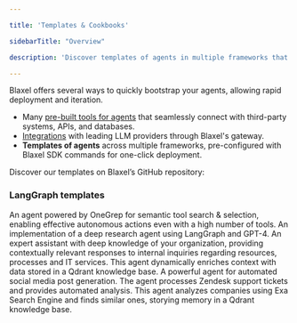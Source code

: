 ```yaml
---

title: 'Templates & Cookbooks'

sidebarTitle: "Overview"

description: 'Discover templates of agents in multiple frameworks that you can deploy on Blaxel in one click.'

---
```


Blaxel offers several ways to quickly bootstrap your agents, allowing rapid deployment and iteration.

- Many [pre-built tools for agents](../Integrations) that seamlessly connect with third-party systems, APIs, and databases.
- [Integrations](../Integrations) with leading LLM providers through Blaxel's gateway.
- **Templates of agents** across multiple frameworks, pre-configured with Blaxel SDK commands for one-click deployment.

Discover our templates on Blaxel’s GitHub repository:

### **LangGraph templates**

<Card title="Semantic Tool Search" icon="screwdriver-wrench" href="https://github.com/blaxel-ai/template-onegrep">
An agent powered by OneGrep for semantic tool search & selection, enabling effective autonomous actions even with a high number of tools.
</Card>

<Card title="Deep Research" icon="atom" href="https://github.com/blaxel-ai/template-deepresearch">
An implementation of a deep research agent using LangGraph and GPT-4.
</Card>

<Card title="Corporate Cortex" icon="building" href="https://github.com/blaxel-ai/template-corporate-cortex">
An expert assistant with deep knowledge of your organization, providing contextually relevant responses to internal inquiries regarding resources, processes and IT services.
</Card>

<Card title="Sales KPI Reporter" icon="chart-line" href="https://github.com/blaxel-ai/template-sales-kpi-reporter/tree/main">
This agent dynamically enriches context with data stored in a Qdrant knowledge base.
</Card>

<Card title="Social Post Generator" icon="thumbs-up" href="https://github.com/blaxel-ai/template-social-post-generator">
A powerful agent for automated social media post generation.
</Card>

<Card title="Zendesk Ticket Analyzer" icon="headset" href="https://github.com/blaxel-ai/template-zendesk-ticket-analyzer">
The agent processes Zendesk support tickets and provides automated analysis.
</Card>

<Card title="Similar Company Finder" icon="magnifying-glass" href="https://github.com/blaxel-ai/template-similar-company-finder">
This agent analyzes companies using Exa Search Engine and finds similar ones, storying memory in a Qdrant knowledge base.
</Card>